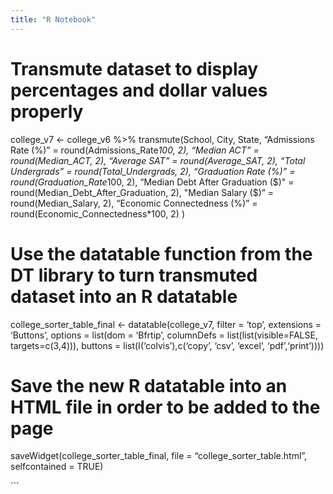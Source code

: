 ```yaml
---
title: "R Notebook"
---
```


# Transmute dataset to display percentages and dollar values properly
college_v7 <- college_v6 %>%
  transmute(School,
            City,
            State,
            "Admissions Rate (%)" = round(Admissions_Rate*100, 2),
            "Median ACT" = round(Median_ACT, 2),
            "Average SAT" = round(Average_SAT, 2),
            "Total Undergrads" = round(Total_Undergrads, 2),
            "Graduation Rate (%)" = round(Graduation_Rate*100, 2),
            "Median Debt After Graduation ($)" = round(Median_Debt_After_Graduation, 2),
            "Median Salary ($)" = round(Median_Salary, 2),
            "Economic Connectedness (%)" = round(Economic_Connectedness*100, 2)
  )

# Use the datatable function from the DT library to turn transmuted dataset into an R datatable
college_sorter_table_final <- datatable(college_v7, 
								filter = 'top', 
								extensions = 'Buttons', 
								options = list(dom = 'Bfrtip', 
										  columnDefs = list(list(visible=FALSE, targets=c(3,4))), 
								buttons = list(I('colvis'),c('copy', 'csv', 'excel', 'pdf','print'))))


# Save the new R datatable into an HTML file in order to be added to the page
saveWidget(college_sorter_table_final, file = "college_sorter_table.html", selfcontained = TRUE)

```

